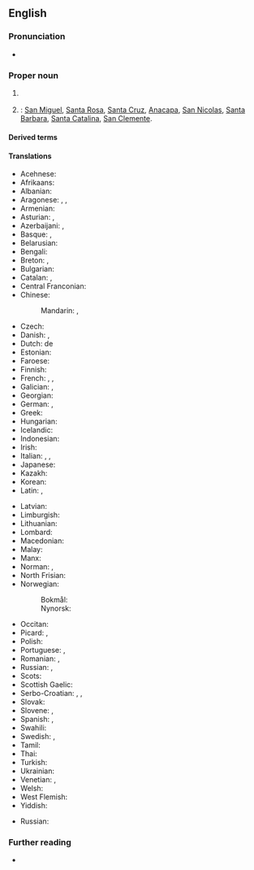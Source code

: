 ==English==

===Pronunciation===
* {{IPA|en|/ˈtʃænəl ˌaɪləndz/}}

===Proper noun===
{{en-proper noun|head=[[Channel]] [[island|Islands]]}}

# {{C|en|Places in the United Kingdom}} {{place|en|A <<group of islands>> of the <<c/Duchy of Normandy>> in the <<channel/English Channel>>: [[Jersey]], [[Guernsey]], [[Alderney]], [[Sark]], [[Herm]], [[Brecqhou]], [[Lihou]], [[Jethou]] and [[Burhou]].}}
# {{place|en|A <<group of islands>> off the coast of <<s/California>>, <<c/USA>>}}: [[San Miguel]], [[Santa Rosa]], [[Santa Cruz]], [[Anacapa]], [[San Nicolas]], [[Santa Barbara]], [[Santa Catalina]], [[San Clemente]].

====Derived terms====
{{col3|en|
|Channel Islander
|Channel
|Channel-Port aux Basques
}}

====Translations====
{{trans-top|group of islands in the English Channel}}
* Acehnese: {{t|ace|Pulo-pulo Channel}}
* Afrikaans: {{t|af|Kanaaleilande}}
* Albanian: {{t|sq|Ishujt e Kanalit}}
* Aragonese: {{t|an|islas Anglonormandas}}, {{t|an|islas d'a Canal}}, {{t|an|islas d'a Canal d'a Manga}}
* Armenian: {{t|hy|Նորմանդյան կղզիներ}}
* Asturian: {{t|ast|islles anglonormandes}}, {{t|ast|islles de la Canal}}
* Azerbaijani: {{t|az|Normand adaları}}, {{t|az|Çannel-Aylends}}
* Basque: {{t|eu|Anglo-normandiar uharteak}}, {{t|eu|Kanaleko uharteak}}
* Belarusian: {{t|be|Нармандскія астравы}}
* Bengali: {{t|bn|চ্যানেল দ্বীপপুঞ্জ}}
* Breton: {{t|br|Inizi Angl-ha-Norman}}, {{t|br|Inizi Mor Breizh}}
* Bulgarian: {{t|bg|Нормандски острови}}
* Catalan: {{t|ca|illes Anglonormandes|f-p}}, {{t|ca|illes del Canal|f-p}}
* Central Franconian: {{t|gmw-cfr|Kanalinsele}}
* Chinese:
*: Mandarin: {{t+|cmn|海峽群島|sc=Hani}}, {{t+|cmn|海峡群岛|tr=Hǎixiá qúndǎo|sc=Hani}}
* Czech: {{t+|cs|Normanské ostrovy}}
* Danish: {{t|da|Kanaløerne|c-p}}, {{t|da|De anglo-normandiske Øer}}
* Dutch: de {{t+|nl|Kanaaleilanden}}
* Estonian: {{t|et|Kanalisaared}}
* Faroese: {{t|fo|Ermarsundsoyggjarnar}}
* Finnish: {{t+|fi|Kanaalisaaret}}
* French: {{t+|fr|îles Anglo-Normandes|f-p}}, {{t|fr|îles de la Manche|f-p}}, {{t|fr|archipel Normand}}
* Galician: {{t|gl|Illas da Canle}}, {{t|gl|Illas Anglo-normandas}}
* Georgian: {{t|ka|ნორმანდიის კუნძულები}}
* German: {{t+|de|Kanalinseln|f-p}}, {{t|de|Normannischen Inseln}}
* Greek: {{t|el|Αγγλονορμανδικές Νήσοι|f-p}}
* Hungarian: {{t|hu|Csatorna-szigetek}}
* Icelandic: {{t|is|Ermarsundseyjar}}
* Indonesian: {{t|id|Kepulauan Channel}}
* Irish: {{t|ga|Oileáin Mhuir nIocht|p}}
* Italian: {{t|it|le [[Isole Normanne]]|f-p}}, {{t|it|le [[Isole del Canale]]|f-p}}, {{t|it|le [[Isole del Canale della Manica]]|f}}
* Japanese: {{t|ja|チャンネル諸島|tr=Channeru shotō|sc=Jpan}}
* Kazakh: {{t|kk|Норманд аралдары}}
* Korean: {{t|ko|채널 제도}}
* Latin: {{qualifier|Middle Latin}} {{t|la|Insulae Normannorum}}, {{t|la|Insulae Normannicae}}
{{trans-mid}}
* Latvian: {{t|lv|Normandijas salas}}
* Limburgish: {{t|li|Kenaaleilen}}
* Lithuanian: {{t|lt|Normandijos salos}}
* Lombard: {{t|lmo|Isol del Canal}}
* Macedonian: {{t|mk|Каналски Острови}}
* Malay: {{t|ms|Kepulauan Channel}}
* Manx: {{t|gv|Ellanyn Vooir Eeaght}}
* Norman: {{t|nrf|Îles d'la Manche|f-p}}, {{t|nrf|Îles Aungllo-Normaundes|f-p}}
* North Frisian: {{t|frr|Kanooleilunen}}
* Norwegian:
*: Bokmål: {{t|nb|Kanaløyene|p}}
*: Nynorsk: {{t|nn|Kanaløyane|p}}
* Occitan: {{t|oc|illas Normandas}}
* Picard: {{t|pcd|iles Inglo-Neurmindes}}, {{t|pcd|iles deul Manche}}
* Polish: {{t+|pl|Wyspy Normandzkie}}
* Portuguese: {{t|pt|Ilhas do Canal|f-p}}, {{t|pt|Ilhas Anglo-Normandas}}
* Romanian: {{t|ro|Insulele Canalului}}, {{t|ro|Insulele Anglo-Normande}}
* Russian: {{t|ru|Норма́ндские острова́|m-p}}, {{t|ru|острова́ Ча́ннел|m-p|tr=ostrová Čánnɛl}} {{qualifier|rare}}
* Scots: {{t|sco|Chainel Islands}}
* Scottish Gaelic: {{t|gd|Eileanan a' Chaolais}}
* Serbo-Croatian: {{t|sh|Kanalski otoci}}, {{t|sh|Anglo-normandijski otoci}}, {{t|sh|Normanski otoci}}
* Slovak: {{t|sk|Normanské ostrovy}}
* Slovene: {{t|sl|Kanalski otoki}}, {{t|sl|Prelívski otóki}}
* Spanish: {{t|es|islas del Canal|f-p}}, {{t|es|islas Anglonormandas|f-p}}
* Swahili: {{t|sw|Visiwa vya Mfereji wa Kiingereza}}
* Swedish: {{t|sv|Kanalöarna}}, {{t|sv|Normandiska öarna}}
* Tamil: {{t|ta|சானெல் தீவுகள்}}
* Thai: {{t|th|หมู่เกาะแชเนิล|tr=h̄mū̀ keāa chæ neil}}
* Turkish: {{t|tr|Manş Adaları}}
* Ukrainian: {{t|uk|Нормандські острови}}
* Venetian: {{t|vec|Ìzołe del Canałe}}, {{t|vec|ìzołe Normane}}
* Welsh: {{t|cy|Ynysoedd y Sianel}}
* West Flemish: {{t|vls|Kanoaleilandn}}
* Yiddish: {{t|yi|קאנאל-אינזלען}}
{{trans-bottom}}

{{trans-top|groups of islands off the coast of California}}
* Russian: {{t|ru|острова́ Ча́ннел|m-p|tr=ostrová Čánnɛl}}
{{trans-mid}}
{{trans-bottom}}

===Further reading===
* {{pedia}}